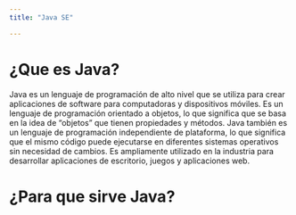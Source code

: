 ```yaml
---
title: "Java SE"

---
```


# ¿Que es Java?

Java es un lenguaje de programación de alto nivel que se utiliza para crear aplicaciones de software para computadoras y dispositivos móviles. Es un lenguaje de programación orientado a objetos, lo que significa que se basa en la idea de "objetos" que tienen propiedades y métodos. Java también es un lenguaje de programación independiente de plataforma, lo que significa que el mismo código puede ejecutarse en diferentes sistemas operativos sin necesidad de cambios. Es ampliamente utilizado en la industria para desarrollar aplicaciones de escritorio, juegos y aplicaciones web.

# ¿Para que sirve Java?

